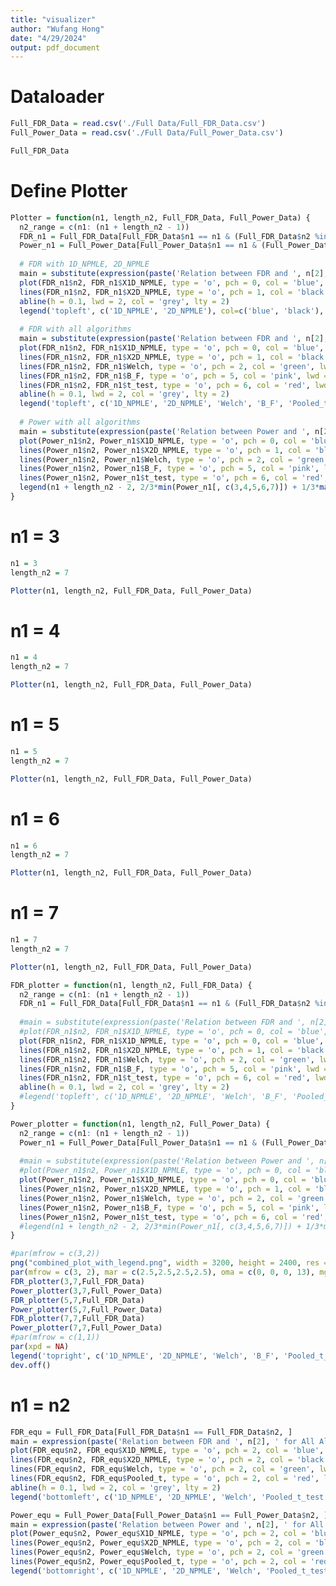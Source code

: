 ```yaml
---
title: "visualizer"
author: "Wufang Hong"
date: "4/29/2024"
output: pdf_document
---
```


# Dataloader

```r
Full_FDR_Data = read.csv('./Full Data/Full_FDR_Data.csv')
Full_Power_Data = read.csv('./Full Data/Full_Power_Data.csv')
```

```r
Full_FDR_Data
```


# Define Plotter

```r
Plotter = function(n1, length_n2, Full_FDR_Data, Full_Power_Data) {
  n2_range = c(n1: (n1 + length_n2 - 1))
  FDR_n1 = Full_FDR_Data[Full_FDR_Data$n1 == n1 & (Full_FDR_Data$n2 %in% n2_range), ]
  Power_n1 = Full_Power_Data[Full_Power_Data$n1 == n1 & (Full_Power_Data$n2 %in% n2_range), ]
  
  # FDR with 1D_NPMLE, 2D_NPMLE
  main = substitute(expression(paste('Relation between FDR and ', n[2], ' for 1D_NPMLE and 2D_NPMLE when ', n[1] == N1)), list(N1 = n1))
  plot(FDR_n1$n2, FDR_n1$X1D_NPMLE, type = 'o', pch = 0, col = 'blue', lwd = 2, xlab = expression(n[2]), ylab = 'FDR', main = eval(main), cex.main = 0.8, ylim = c(0, 0.2))
  lines(FDR_n1$n2, FDR_n1$X2D_NPMLE, type = 'o', pch = 1, col = 'black', lwd = 2)
  abline(h = 0.1, lwd = 2, col = 'grey', lty = 2)
  legend('topleft', c('1D_NPMLE', '2D_NPMLE'), col=c('blue', 'black'), pch = c(0, 1), lwd=2, lty = 1, cex = 0.6)
  
  # FDR with all algorithms
  main = substitute(expression(paste('Relation between FDR and ', n[2], ' for All Algorithms when ', n[1] == N1)), list(N1 = n1))
  plot(FDR_n1$n2, FDR_n1$X1D_NPMLE, type = 'o', pch = 0, col = 'blue', lwd = 2, xlab = expression(n[2]), ylab = 'FDR', main = eval(main), cex.main = 0.8, ylim = c(0, max(FDR_n1[, c(3,4,5,6,7)])))
  lines(FDR_n1$n2, FDR_n1$X2D_NPMLE, type = 'o', pch = 1, col = 'black', lwd = 2)
  lines(FDR_n1$n2, FDR_n1$Welch, type = 'o', pch = 2, col = 'green', lwd = 2)
  lines(FDR_n1$n2, FDR_n1$B_F, type = 'o', pch = 5, col = 'pink', lwd = 2)
  lines(FDR_n1$n2, FDR_n1$t_test, type = 'o', pch = 6, col = 'red', lwd = 2)
  abline(h = 0.1, lwd = 2, col = 'grey', lty = 2)
  legend('topleft', c('1D_NPMLE', '2D_NPMLE', 'Welch', 'B_F', 'Pooled_t_test'), col=c('blue', 'black', 'green', 'pink', 'red'), pch = c(0,1,2,5,6), lwd=2, lty = 1, cex = 0.6)
  
  # Power with all algorithms
  main = substitute(expression(paste('Relation between Power and ', n[2], ' for All Algorithms when ', n[1] == N1)), list(N1 = n1))
  plot(Power_n1$n2, Power_n1$X1D_NPMLE, type = 'o', pch = 0, col = 'blue', lwd = 2, xlab = expression(n[2]), ylab = 'Power', main = eval(main), cex.main = 0.8, ylim = c(min(Power_n1[, c(3,4,5,6,7)]), max(Power_n1[, c(3,4,5,6,7)])))
  lines(Power_n1$n2, Power_n1$X2D_NPMLE, type = 'o', pch = 1, col = 'black', lwd = 2)
  lines(Power_n1$n2, Power_n1$Welch, type = 'o', pch = 2, col = 'green', lwd = 2)
  lines(Power_n1$n2, Power_n1$B_F, type = 'o', pch = 5, col = 'pink', lwd = 2)
  lines(Power_n1$n2, Power_n1$t_test, type = 'o', pch = 6, col = 'red', lwd = 2)
  legend(n1 + length_n2 - 2, 2/3*min(Power_n1[, c(3,4,5,6,7)]) + 1/3*max(Power_n1[, c(3,4,5,6,7)]), c('1D_NPMLE', '2D_NPMLE', 'Welch', 'B_F', 'Pooled_t_test'), col=c('blue', 'black', 'green', 'pink', 'red'), pch = c(0,1,2,5,6), lwd=2, lty = 1, cex = 0.6)
}
```


# n1 = 3

```r
n1 = 3
length_n2 = 7
```

```r
Plotter(n1, length_n2, Full_FDR_Data, Full_Power_Data)
```
# n1 = 4

```r
n1 = 4
length_n2 = 7
```

```r
Plotter(n1, length_n2, Full_FDR_Data, Full_Power_Data)
```

# n1 = 5

```r
n1 = 5
length_n2 = 7
```

```r
Plotter(n1, length_n2, Full_FDR_Data, Full_Power_Data)
```

# n1 = 6

```r
n1 = 6
length_n2 = 7
```

```r
Plotter(n1, length_n2, Full_FDR_Data, Full_Power_Data)
```

# n1 = 7

```r
n1 = 7
length_n2 = 7
```

```r
Plotter(n1, length_n2, Full_FDR_Data, Full_Power_Data)
```

```r
FDR_plotter = function(n1, length_n2, Full_FDR_Data) {
  n2_range = c(n1: (n1 + length_n2 - 1))
  FDR_n1 = Full_FDR_Data[Full_FDR_Data$n1 == n1 & (Full_FDR_Data$n2 %in% n2_range), ]
  
  #main = substitute(expression(paste('Relation between FDR and ', n[2], ' for All Algorithms when ', n[1] == N1)), list(N1 = n1))
  #plot(FDR_n1$n2, FDR_n1$X1D_NPMLE, type = 'o', pch = 0, col = 'blue', lwd = 2, xlab = expression(n[2]), ylab = 'FDR', main = eval(main), cex.main = 0.8, ylim = c(0, max(FDR_n1[, c(3,4,5,6,7)])))
  plot(FDR_n1$n2, FDR_n1$X1D_NPMLE, type = 'o', pch = 0, col = 'blue', lwd = 2, xlab = expression(n[2]), ylab = 'FDR', ylim = c(0, max(FDR_n1[, c(3,4,5,6,7)], 0.1)), cex.lab = 1)
  lines(FDR_n1$n2, FDR_n1$X2D_NPMLE, type = 'o', pch = 1, col = 'black', lwd = 2)
  lines(FDR_n1$n2, FDR_n1$Welch, type = 'o', pch = 2, col = 'green', lwd = 2)
  lines(FDR_n1$n2, FDR_n1$B_F, type = 'o', pch = 5, col = 'pink', lwd = 2)
  lines(FDR_n1$n2, FDR_n1$t_test, type = 'o', pch = 6, col = 'red', lwd = 2)
  abline(h = 0.1, lwd = 2, col = 'grey', lty = 2)
  #legend('topleft', c('1D_NPMLE', '2D_NPMLE', 'Welch', 'B_F', 'Pooled_t_test'), col=c('blue', 'black', 'green', 'pink', 'red'), pch = c(0,1,2,5,6), lwd=2, lty = 1, cex = 0.6)
}

Power_plotter = function(n1, length_n2, Full_Power_Data) {
  n2_range = c(n1: (n1 + length_n2 - 1))
  Power_n1 = Full_Power_Data[Full_Power_Data$n1 == n1 & (Full_Power_Data$n2 %in% n2_range), ]
  
  #main = substitute(expression(paste('Relation between Power and ', n[2], ' for All Algorithms when ', n[1] == N1)), list(N1 = n1))
  #plot(Power_n1$n2, Power_n1$X1D_NPMLE, type = 'o', pch = 0, col = 'blue', lwd = 2, xlab = expression(n[2]), ylab = 'Power', main = eval(main), cex.main = 0.8, ylim = c(min(Power_n1[, c(3,4,5,6,7)]), max(Power_n1[, c(3,4,5,6,7)])))
  plot(Power_n1$n2, Power_n1$X1D_NPMLE, type = 'o', pch = 0, col = 'blue', lwd = 2, xlab = expression(n[2]), ylab = 'Power', ylim = c(min(Power_n1[, c(3,4,5,6,7)]), max(Power_n1[, c(3,4,5,6,7)])), cex.lab = 1)
  lines(Power_n1$n2, Power_n1$X2D_NPMLE, type = 'o', pch = 1, col = 'black', lwd = 2)
  lines(Power_n1$n2, Power_n1$Welch, type = 'o', pch = 2, col = 'green', lwd = 2)
  lines(Power_n1$n2, Power_n1$B_F, type = 'o', pch = 5, col = 'pink', lwd = 2)
  lines(Power_n1$n2, Power_n1$t_test, type = 'o', pch = 6, col = 'red', lwd = 2)
  #legend(n1 + length_n2 - 2, 2/3*min(Power_n1[, c(3,4,5,6,7)]) + 1/3*max(Power_n1[, c(3,4,5,6,7)]), c('1D_NPMLE', '2D_NPMLE', 'Welch', 'B_F', 'Pooled_t_test'), col=c('blue', 'black', 'green', 'pink', 'red'), pch = c(0,1,2,5,6), lwd=2, lty = 1, cex = 0.6)
}
```


```r
#par(mfrow = c(3,2))
png("combined_plot_with_legend.png", width = 3200, height = 2400, res = 300)
par(mfrow = c(3, 2), mar = c(2.5,2.5,2.5,2.5), oma = c(0, 0, 0, 13), mgp = c(1.5, 0.5, 0))
FDR_plotter(3,7,Full_FDR_Data)
Power_plotter(3,7,Full_Power_Data)
FDR_plotter(5,7,Full_FDR_Data)
Power_plotter(5,7,Full_Power_Data)
FDR_plotter(7,7,Full_FDR_Data)
Power_plotter(7,7,Full_Power_Data)
#par(mfrow = c(1,1))
par(xpd = NA)
legend('topright', c('1D_NPMLE', '2D_NPMLE', 'Welch', 'B_F', 'Pooled_t_test'), col=c('blue', 'black', 'green', 'pink', 'red'), pch = c(0,1,2,5,6), lwd=2, lty = 1, cex = 1.5, inset = c(-0.5, -2.66))
dev.off()
```


# n1 = n2

```r
FDR_equ = Full_FDR_Data[Full_FDR_Data$n1 == Full_FDR_Data$n2, ]
main = expression(paste('Relation between FDR and ', n[2], ' for All Algorithms when ', n[1], ' = ', n[2]))
plot(FDR_equ$n2, FDR_equ$X1D_NPMLE, type = 'o', pch = 2, col = 'blue', lwd = 2, xlab = expression(n[2]), ylab = 'FDR', main = main, cex.main = 0.8, ylim = c(0, max(FDR_equ[, c(3,4,5,6)])))
lines(FDR_equ$n2, FDR_equ$X2D_NPMLE, type = 'o', pch = 2, col = 'black', lwd = 2)
lines(FDR_equ$n2, FDR_equ$Welch, type = 'o', pch = 2, col = 'green', lwd = 2)
lines(FDR_equ$n2, FDR_equ$Pooled_t, type = 'o', pch = 2, col = 'red', lwd = 2)
abline(h = 0.1, lwd = 2, col = 'grey', lty = 2)
legend('bottomleft', c('1D_NPMLE', '2D_NPMLE', 'Welch', 'Pooled_t_test'), col=c('blue', 'black', 'green', 'red'), lwd=2, lty = 1, cex = 0.7)
```

```r
Power_equ = Full_Power_Data[Full_Power_Data$n1 == Full_Power_Data$n2, ]
main = expression(paste('Relation between Power and ', n[2], ' for All Algorithms when ', n[1], ' = ', n[2]))
plot(Power_equ$n2, Power_equ$X1D_NPMLE, type = 'o', pch = 2, col = 'blue', lwd = 2, xlab = expression(n[2]), ylab = 'Power', main = main, cex.main = 0.8, ylim = c(0, max(Power_equ[, c(3,4,5,6)])))
lines(Power_equ$n2, Power_equ$X2D_NPMLE, type = 'o', pch = 2, col = 'black', lwd = 2)
lines(Power_equ$n2, Power_equ$Welch, type = 'o', pch = 2, col = 'green', lwd = 2)
lines(Power_equ$n2, Power_equ$Pooled_t, type = 'o', pch = 2, col = 'red', lwd = 2)
legend('bottomright', c('1D_NPMLE', '2D_NPMLE', 'Welch', 'Pooled_t_test'), col=c('blue', 'black', 'green', 'red'), lwd=2, lty = 1, cex = 0.7)
```


